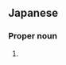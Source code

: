 ==Japanese==
{{ja-kanjitab|よし|のり}}

===Proper noun===
{{ja-pos|proper|よしのり}}

# {{given name|male|lang=ja|sort=よしのり}}